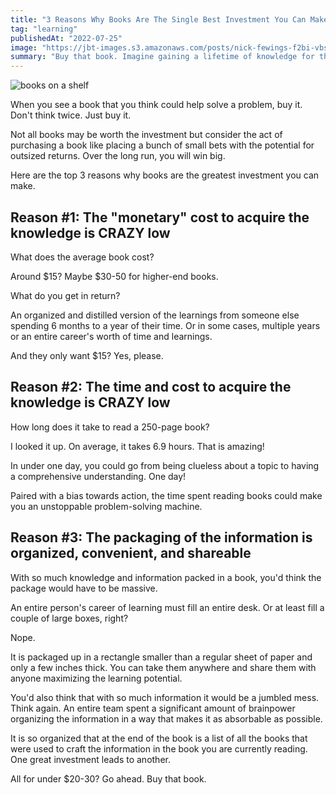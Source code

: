 ```yaml
---
title: "3 Reasons Why Books Are The Single Best Investment You Can Make"
tag: "learning"
publishedAt: "2022-07-25"
image: "https://jbt-images.s3.amazonaws.com/posts/nick-fewings-f2bi-vbs71m-unsplash-scaled.jpeg"
summary: "Buy that book. Imagine gaining a lifetime of knowledge for the price of a meal. Books are incredible assets that offer you just that. Dive into the compelling reasons why investing in books is a life-changing decision."
---
```


<Image
  src="https://jbt-images.s3.amazonaws.com/posts/nick-fewings-f2bi-vbs71m-unsplash-scaled.jpeg"
  alt="books on a shelf"
/>

When you see a book that you think could help solve a problem, buy it. Don't think twice. Just buy it.

Not all books may be worth the investment but consider the act of purchasing a book like placing a bunch of small bets with the potential for outsized returns. Over the long run, you will win big.

Here are the top 3 reasons why books are the greatest investment you can make.

## Reason #1: The "**monetary"** cost to acquire the knowledge is CRAZY low

What does the average book cost?

Around $15? Maybe $30-50 for higher-end books.

What do you get in return?

An organized and distilled version of the learnings from someone else spending 6 months to a year of their time. Or in some cases, multiple years or an entire career's worth of time and learnings.

And they only want $15? Yes, please.

## Reason #2: The time and cost to acquire the knowledge is CRAZY low

How long does it take to read a 250-page book?

I looked it up. On average, it takes 6.9 hours. That is amazing!

In under one day, you could go from being clueless about a topic to having a comprehensive understanding. One day!

Paired with a bias towards action, the time spent reading books could make you an unstoppable problem-solving machine.

## Reason #3: The packaging of the information is organized, convenient, and shareable

With so much knowledge and information packed in a book, you'd think the package would have to be massive.

An entire person's career of learning must fill an entire desk. Or at least fill a couple of large boxes, right?

Nope.

It is packaged up in a rectangle smaller than a regular sheet of paper and only a few inches thick. You can take them anywhere and share them with anyone maximizing the learning potential.

You'd also think that with so much information it would be a jumbled mess. Think again. An entire team spent a significant amount of brainpower organizing the information in a way that makes it as absorbable as possible.

It is so organized that at the end of the book is a list of all the books that were used to craft the information in the book you are currently reading. One great investment leads to another.

All for under $20-30? Go ahead. Buy that book.
